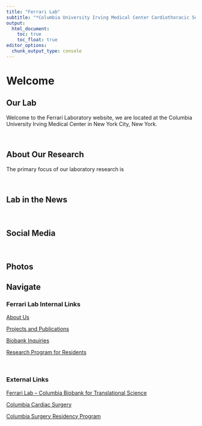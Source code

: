 ```yaml
---
title: "Ferrari Lab"
subtitle: "*Columbia University Irving Medical Center Cardiothoracic Surgery Research Program*"
output: 
  html_document:
    toc: true
    toc_float: true
editor_options: 
  chunk_output_type: console
---
```



# Welcome

## Our Lab

Welcome to the Ferrari Laboratory website, we are located at the Columbia University Irving Medical Center in New York City, New York.

\


## About Our Research

The primary focus of our laboratory research is 

\


## Lab in the News

\

## Social Media

\



## Photos 


##  Navigate

### Ferrari Lab Internal Links

[About Us](about.html)\

[Projects and Publications](projects.html)\

[Biobank Inquiries](biobank.html)\

[Research Program for Residents](program.html)\


\

### External Links

[Ferrari Lab – Columbia Biobank for Translational Science](https://columbiasurgery.org/research/ferrari-lab)\

[Columbia Cardiac Surgery](https://columbiasurgery.org/heart)\

[Columbia Surgery Residency Program](https://columbiasurgery.org/general-surgery-residency)

\


